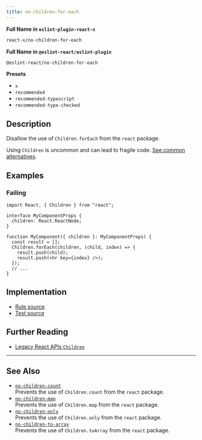 ```yaml
---
title: no-children-for-each
---
```


**Full Name in `eslint-plugin-react-x`**

```sh copy
react-x/no-children-for-each
```

**Full Name in `@eslint-react/eslint-plugin`**

```sh copy
@eslint-react/no-children-for-each
```

**Presets**

- `x`
- `recommended`
- `recommended-typescript`
- `recommended-type-checked`

## Description

Disallow the use of `Children.forEach` from the `react` package.

Using `Children` is uncommon and can lead to fragile code. [See common alternatives](https://react.dev/reference/react/Children#alternatives).

## Examples

### Failing

```tsx
import React, { Children } from "react";

interface MyComponentProps {
  children: React.ReactNode;
}

function MyComponent({ children }: MyComponentProps) {
  const result = [];
  Children.forEach(children, (child, index) => {
    result.push(child);
    result.push(<hr key={index} />);
  });
  // ...
}
```

## Implementation

- [Rule source](https://github.com/Rel1cx/eslint-react/tree/main/packages/plugins/eslint-plugin-react-x/src/rules/no-children-for-each.ts)
- [Test source](https://github.com/Rel1cx/eslint-react/tree/main/packages/plugins/eslint-plugin-react-x/src/rules/no-children-for-each.spec.ts)

## Further Reading

- [Legacy React APIs `Children`](https://react.dev/reference/react/Children)

---

## See Also

- [`no-children-count`](./no-children-count)\
  Prevents the use of `Children.count` from the `react` package.
- [`no-children-map`](./no-children-map)\
  Prevents the use of `Children.map` from the `react` package.
- [`no-children-only`](./no-children-only)\
  Prevents the use of `Children.only` from the `react` package.
- [`no-children-to-array`](./no-children-to-array)\
  Prevents the use of `Children.toArray` from the `react` package.
